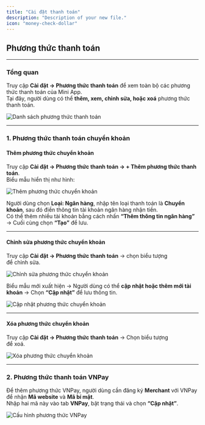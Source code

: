 ```yaml
---
title: "Cài đặt thanh toán"
description: "Description of your new file."
icon: "money-check-dollar"
---
```


## **Phương thức thanh toán**

---

### **Tổng quan**

Truy cập **Cài đặt → Phương thức thanh toán** để xem toàn bộ các phương thức thanh toán của Mini App.\
Tại đây, người dùng có thể **thêm, xem, chỉnh sửa, hoặc xoá** phương thức thanh toán.

<Frame>
  <img
    src="https://aimini-upload.sgp1.digitaloceanspaces.com/image687_3ebd45a8d7.png"
    alt="Danh sách phương thức thanh toán"
    style={{ borderRadius:"0.5rem" }}
  />
</Frame>

---

### **1. Phương thức thanh toán chuyển khoản**

#### **Thêm phương thức chuyển khoản**

Truy cập **Cài đặt → Phương thức thanh toán → + Thêm phương thức thanh toán**.\
Biểu mẫu hiển thị như hình:

<Frame>
  <img
    src="https://aimini-upload.sgp1.digitaloceanspaces.com/image688_89ef85dcb8.png"
    alt="Thêm phương thức chuyển khoản"
    style={{ borderRadius:"0.5rem" }}
  />
</Frame>

Người dùng chọn **Loại: Ngân hàng**, nhập tên loại thanh toán là **Chuyển khoản**, sau đó điền thông tin tài khoản ngân hàng nhận tiền.\
Có thể thêm nhiều tài khoản bằng cách nhấn **“Thêm thông tin ngân hàng”** → Cuối cùng chọn **“Tạo”** để lưu.

---

#### **Chỉnh sửa phương thức chuyển khoản**

Truy cập **Cài đặt → Phương thức thanh toán** → chọn biểu tượng\
<Icon icon="edit" color="#cfcfcf" size={15} /> để chỉnh sửa.

<Frame>
  <img
    src="https://aimini-upload.sgp1.digitaloceanspaces.com/image689_64807cf520.png"
    alt="Chỉnh sửa phương thức chuyển khoản"
    style={{ borderRadius:"0.5rem" }}
  />
</Frame>

Biểu mẫu mới xuất hiện → Người dùng có thể **cập nhật hoặc thêm mới tài khoản** → Chọn **“Cập nhật”** để lưu thông tin.

<Frame>
  <img
    src="https://aimini-upload.sgp1.digitaloceanspaces.com/image690_8c37e67f3d.png"
    alt="Cập nhật phương thức chuyển khoản"
    style={{ borderRadius:"0.5rem" }}
  />
</Frame>

---

#### **Xóa phương thức chuyển khoản**

Truy cập **Cài đặt → Phương thức thanh toán** → Chọn biểu tượng\
<Icon icon="trash-2" color="#cfcfcf" size={15} /> để xoá.

<Frame>
  <img
    src="https://aimini-upload.sgp1.digitaloceanspaces.com/image691_b2ab436acf.png"
    alt="Xóa phương thức chuyển khoản"
    style={{ borderRadius:"0.5rem" }}
  />
</Frame>

---

### **2. Phương thức thanh toán VNPay**

Để thêm phương thức VNPay, người dùng cần đăng ký **Merchant** với VNPay để nhận **Mã website** và **Mã bí mật**.\
Nhập hai mã này vào tab **VNPay**, bật trạng thái và chọn **“Cập nhật”**.

<Frame>
  <img
    src="https://aimini-upload.sgp1.digitaloceanspaces.com/image692_6b13f11ba7.png"
    alt="Cấu hình phương thức VNPay"
    style={{ borderRadius:"0.5rem" }}
  />
</Frame>